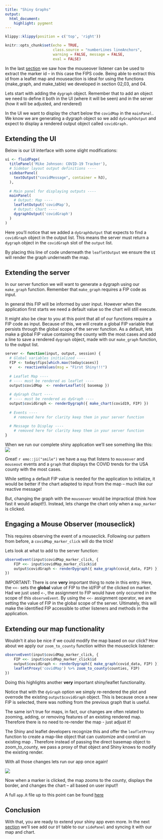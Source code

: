 ```yaml
---
title: "Shiny Graphs"
output: 
  html_document:
    highlight: pygment
---
```


```r
klippy::klippy(position = c('top', 'right'))
```

```r
knitr::opts_chunk$set(echo = TRUE, 
                      class.source = "numberLines lineAnchors",
                      warning = FALSE, message = FALSE,
                      eval = FALSE)
```

In the last [section](06_shiny_maps.html) we saw how the mouseover listener can be used to extract the marker id -- in this case the FIPS code. Being able to extract this id from a leaflet map and mouseaction is ideal for using the functions (make_graph, and make_table) we developed in section 02,03, and 04.

Lets start with adding the `dygraph` object. Remember that to add an object we need to define it both in the UI (where it will be seen) and in the server (how it will be adjusted, and rendered)

In the UI we want to display the chart below the `covidMap` in the `mainPanel.` We know we are generating a dygraph object so we add `dyGraphOutput` and expect to display a rendered output object called `covidGraph.`

## Extending the UI

Below is our UI interface with some slight modifications:

```r
ui <- fluidPage(
  titlePanel('Mike Johnson: COVID-19 Tracker'),
  # Sidebar layout output definitions ----
  sidebarPanel(
    textOutput("covidMessage", container = h3),
  ),
  
  # Main panel for displaying outputs ----
  mainPanel(
    # Output: Map ----
    leafletOutput('covidMap'),
    # Output: Chart ----
    dygraphOutput('covidGraph')
  )
)
```

Here you'll notice that we added a `dyGraphOutput` that expects to find a `covidGraph` object in the output list. This means the server must return a `dygraph` object in the `covidGraph` slot of the `output` list.

By placing this line of code underneath the `leafletOutput` we ensure the `UI` will render the graph underneath the map.

## Extending the server

In our server function we will want to generate a dygraph using our `make_graph` function. Remember that `make_graph` requires a FIP code as input. 

In general this FIP will be informed by user input. However when the application first starts we need a default value so the chart will still execute. 

It might also be clear to you at this point that all of our functions require a FIP code as input. Because of this, we will create a global FIP variable that persists through the global scope of the server function. As a default, lets make a global FIP value containing the county with the most cases and add a line to save a rendered `dygraph` object, made with our `make_graph` function, to the output list.

```r
server <- function(input, output, session) {
  # Global variables initialized ----
  FIP <- today$fips[which.max(today$cases)]
  v   <- reactiveValues(msg = "First Shiny!!!")
  
  # Leaflet Map ----
  # ---- must be rendered as leaflet ----
  output$covidMap  <- renderLeaflet({ basemap })
  
  # dyGraph Chart ----
  # ---- must be rendered as dyGraph ----
  output$covidGraph <- renderDygraph({ make_chart(covid19, FIP) })
  
  # Events ----
    # removed here for clarity keep them in your server function
  
  # Message to Display ----
    # removed here for clarity keep them in your server function
}
```

When we run our complete shiny application we'll see something like this:
![](figures/shiny-02.png)

Great! `r emo::ji("smile")` we have a `map` that listens to `mouseover` and `mouseout` events and a `graph` that displays the COVID trends for the USA county with the most cases.

While setting a default FIP value is needed for the application to initialize, it would be better if the chart adapted to input from the map -- much like our reactive message! 

But, changing the graph with the `mouseover` would be impractical (think how fast it would adapt!!). Instead, lets change the chart only when a `map_marker` is clicked.

## Engaging a Mouse Observer (mouseclick)

This requires observing the event of a mouseclick. Following our pattern from before, a `covidMap_marker_click` will do the trick!

Lets look at what to add to the server function:

```r
observeEvent(input$covidMap_marker_click, {
    FIP <<- input$covidMap_marker_click$id
    output$covidGraph <- renderDygraph({ make_graph(covid_data, FIP) })
})
```

IMPORTANT: There is one **very** important thing to note in this entry. Here, the `<<-` sets the **global** value of FIP to the id/FIP of the clicked on marker. Had we just used `<-`, the assignment to FIP would have only occurred in the scope of this `observeEvent`. By using the  `<<-` assignment operator, we are setting the value of FIP in the global scope of the server. Ultimately, this will make the identified FIP accessible to other listeners and methods in the application.

## Extending our map functionality

Wouldn't it also be nice if we could modify the map based on our click? How about we apply our `zoom_to_county` function within the mouseclick listener:

```r
observeEvent(input$covidMap_marker_click, {
    FIP <<- input$covidMap_marker_click$id
    output$covidGraph <- renderDygraph({ make_graph(covid_data, FIP) })
    leafletProxy('covidMap') %>% zoom_to_county(counties, FIP)
})
```

Doing this highlights another **very** important shiny/leaflet functionality. 

Notice that with the `dyGraph` option we simply re-rendered the plot and overrode the existing `output$covidGraph`  object. This is because once a new FIP is selected, there was nothing from the previous graph that is useful.

The same isn't true for maps, in fact, our changes are often related to zooming, adding, or removing features of an existing rendered map. Therefore there is no need to re-render the map - just adjust it!

The Shiny and leaflet developers recognize this and offer the `leafletProxy` function to create a map-like object that can customize and control an existing map . Therefore instead of passing the direct basemap object to zoom_to_county, we pass a proxy of that object and Shiny knows to modify the existing render.

With all those changes lets run our app once again!

![](figures/shiny_map_click.gif)

Now when a marker is clicked, the map zooms to the county, displays the border, and changes the chart – all based on user input!!

A full `app.R` file up to this point can be found [here](https://github.com/mikejohnson51/COVID-19-dashboard/blob/master/scripts/example_07.R)

## Conclusion

With that, you are ready to extend your shiny app even more. In the next [section](08_shiny_tables.html) we'll see add our `DT` table to our `sidePanel` and syncing it with our map and chart.